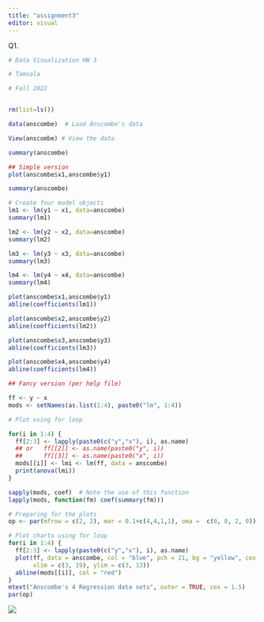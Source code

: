 ---
title: "assignment3"
editor: visual
---

Q1.

```{r}
# Data Visualization HW 3

# Tamnala 

# Fall 2022


rm(list=ls())

data(anscombe)  # Load Anscombe's data

View(anscombe) # View the data

summary(anscombe)

## Simple version
plot(anscombe$x1,anscombe$y1)

summary(anscombe)

# Create four model objects
lm1 <- lm(y1 ~ x1, data=anscombe)
summary(lm1)

lm2 <- lm(y2 ~ x2, data=anscombe)
summary(lm2)

lm3 <- lm(y3 ~ x3, data=anscombe)
summary(lm3)

lm4 <- lm(y4 ~ x4, data=anscombe)
summary(lm4)

plot(anscombe$x1,anscombe$y1)
abline(coefficients(lm1))

plot(anscombe$x2,anscombe$y2)
abline(coefficients(lm2))

plot(anscombe$x3,anscombe$y3)
abline(coefficients(lm3))

plot(anscombe$x4,anscombe$y4)
abline(coefficients(lm4))

## Fancy version (per help file)

ff <- y ~ x
mods <- setNames(as.list(1:4), paste0("lm", 1:4))

# Plot using for loop

for(i in 1:4) {
  ff[2:3] <- lapply(paste0(c("y","x"), i), as.name)
  ## or   ff[[2]] <- as.name(paste0("y", i))
  ##      ff[[3]] <- as.name(paste0("x", i))
  mods[[i]] <- lmi <- lm(ff, data = anscombe)
  print(anova(lmi))
}

sapply(mods, coef)  # Note the use of this function
lapply(mods, function(fm) coef(summary(fm)))

# Preparing for the plots
op <- par(mfrow = c(2, 2), mar = 0.1+c(4,4,1,1), oma =  c(0, 0, 2, 0))

# Plot charts using for loop
for(i in 1:4) {
  ff[2:3] <- lapply(paste0(c("y","x"), i), as.name)
  plot(ff, data = anscombe, col = "blue", pch = 21, bg = "yellow", cex = 1.2,
       xlim = c(3, 19), ylim = c(3, 13))
  abline(mods[[i]], col = "red")
}
mtext("Anscombe's 4 Regression data sets", outer = TRUE, cex = 1.5)
par(op)
```

![](images/paste-CA37DB3E.png)
